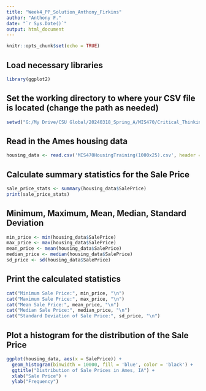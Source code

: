 ---
title: "Week4_PP_Solution_Anthony_Firkins"
author: "Anthony F."
date: "`r Sys.Date()`"
output: html_document
---

```{r setup, include=FALSE}
knitr::opts_chunk$set(echo = TRUE)
```

## Load necessary libraries
```{r}
library(ggplot2)
```

## Set the working directory to where your CSV file is located (change the path as needed)
```{r}
setwd("G:/My Drive/CSU Global/20240318_Spring_A/MIS470/Critical_Thinking/Portfolio_Project/")
```

## Read in the Ames housing data
```{r}
housing_data <- read.csv('MIS470HousingTraining(1000x25).csv', header = TRUE)
```

## Calculate summary statistics for the Sale Price
```{r}
sale_price_stats <- summary(housing_data$SalePrice)
print(sale_price_stats)
```

## Minimum, Maximum, Mean, Median, Standard Deviation
```{r}
min_price <- min(housing_data$SalePrice)
max_price <- max(housing_data$SalePrice)
mean_price <- mean(housing_data$SalePrice)
median_price <- median(housing_data$SalePrice)
sd_price <- sd(housing_data$SalePrice)
```

## Print the calculated statistics
```{r}
cat("Minimum Sale Price:", min_price, "\n")
cat("Maximum Sale Price:", max_price, "\n")
cat("Mean Sale Price:", mean_price, "\n")
cat("Median Sale Price:", median_price, "\n")
cat("Standard Deviation of Sale Price:", sd_price, "\n")
```

## Plot a histogram for the distribution of the Sale Price
```{r}
ggplot(housing_data, aes(x = SalePrice)) +
  geom_histogram(binwidth = 10000, fill = 'blue', color = 'black') +
  ggtitle("Distribution of Sale Prices in Ames, IA") +
  xlab("Sale Price") +
  ylab("Frequency")
```